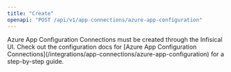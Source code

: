 ```yaml
---
title: "Create"
openapi: "POST /api/v1/app-connections/azure-app-configuration"
---
```


<Note>
    Azure App Configuration Connections must be created through the Infisical UI.
    Check out the configuration docs for [Azure App Configuration Connections](/integrations/app-connections/azure-app-configuration) for a step-by-step
    guide.
</Note>
